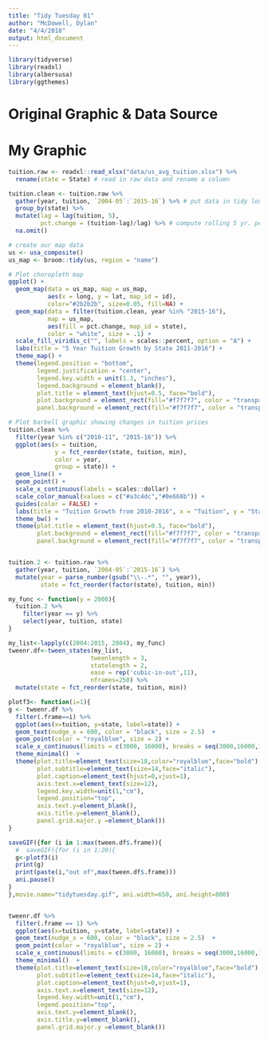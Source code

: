 ```yaml
---
title: "Tidy Tuesday 01"
author: "McDowell, Dylan"
date: "4/4/2018"
output: html_document
---
```

```r
library(tidyverse)
library(readxl)
library(albersusa)
library(ggthemes)
```

# Original Graphic & Data Source



# My Graphic
```r

tuition.raw <- readxl::read_xlsx("data/us_avg_tuition.xlsx") %>% 
  rename(state = State) # read in raw data and rename a column

tuition.clean <- tuition.raw %>% 
  gather(year, tuition, `2004-05`:`2015-16`) %>% # put data in tidy long format
  group_by(state) %>% 
  mutate(lag = lag(tuition, 5),
         pct.change = (tuition-lag)/lag) %>% # compute rolling 5 yr. percent change
  na.omit()

# create our map data
us <- usa_composite()
us_map <- broom::tidy(us, region = "name")

# Plot choropleth map
ggplot() +
  geom_map(data = us_map, map = us_map,
           aes(x = long, y = lat, map_id = id),
           color="#2b2b2b", size=0.05, fill=NA) +
  geom_map(data = filter(tuition.clean, year %in% "2015-16"), 
           map = us_map,
           aes(fill = pct.change, map_id = state),
           color = "white", size = .1) + 
  scale_fill_viridis_c("", labels = scales::percent, option = "A") +
  labs(title = "5 Year Tuition Growth by State 2011-2016") +
  theme_map() + 
  theme(legend.position = "bottom", 
        legend.justification = "center",
        legend.key.width = unit(1.3, "inches"),
        legend.background = element_blank(),
        plot.title = element_text(hjust=0.5, face="bold"),
        plot.background = element_rect(fill="#f7f7f7", color = "transparent"),
        panel.background = element_rect(fill="#f7f7f7", color = "transparent"))

# Plot barbell graphic showing changes in tuition prices
tuition.clean %>% 
  filter(year %in% c("2010-11", "2015-16")) %>% 
  ggplot(aes(x = tuition, 
             y = fct_reorder(state, tuition, min), 
             color = year, 
             group = state)) + 
  geom_line() +
  geom_point() + 
  scale_x_continuous(labels = scales::dollar) +
  scale_color_manual(values = c("#a3c4dc","#0e668b")) + 
  guides(color = FALSE) +
  labs(title = "Tuition Growth from 2010-2016", x = "Tuition", y = "State") + 
  theme_bw() +
  theme(plot.title = element_text(hjust=0.5, face="bold"),
        plot.background = element_rect(fill="#f7f7f7", color = "transparent"),
        panel.background = element_rect(fill="#f7f7f7", color = "transparent"))


tuition.2 <- tuition.raw %>% 
  gather(year, tuition, `2004-05`:`2015-16`) %>% 
  mutate(year = parse_number(gsub("\\-.*", "", year)),
         state = fct_reorder(factor(state), tuition, min))

my_func <- function(y = 2008){
  tuition.2 %>% 
    filter(year == y) %>% 
    select(year, tuition, state)
}

my_list<-lapply(c(2004:2015, 2004), my_func)
tweenr.df<-tween_states(my_list, 
                       tweenlength = 3,
                       statelength = 2, 
                       ease = rep('cubic-in-out',11),
                       nframes=250) %>% 
  mutate(state = fct_reorder(state, tuition, min))

plotf3<- function(i=1){
g <- tweenr.df %>% 
  filter(.frame==i) %>%
  ggplot(aes(x=tuition, y=state, label=state)) +
  geom_text(nudge_x = 600, color = "black", size = 2.5)  +
  geom_point(color = "royalblue", size = 2) +
  scale_x_continuous(limits = c(3000, 16000), breaks = seq(3000,16000,1000)) +
  theme_minimal()  +
  theme(plot.title=element_text(size=18,color="royalblue",face="bold"),
        plot.subtitle=element_text(size=14,face="italic"),
        plot.caption=element_text(hjust=0,vjust=1),
        axis.text.x=element_text(size=12),
        legend.key.width=unit(1,"cm"),
        legend.position="top",
        axis.text.y=element_blank(),
        axis.title.y=element_blank(),
        panel.grid.major.y =element_blank())
}

saveGIF({for (i in 1:max(tween.df$.frame)){
  #  saveGIF({for (i in 1:20){
  g<-plotf3(i)
  print(g)
  print(paste(i,"out of",max(tween.df$.frame)))
  ani.pause()
}
},movie.name="tidytuesday.gif", ani.width=650, ani.height=800)


tweenr.df %>% 
  filter(.frame == 1) %>%
  ggplot(aes(x=tuition, y=state, label=state)) +
  geom_text(nudge_x = 600, color = "black", size = 2.5)  +
  geom_point(color = "royalblue", size = 2) +
  scale_x_continuous(limits = c(3000, 16000), breaks = seq(3000,16000,1000)) +
  theme_minimal()  +
  theme(plot.title=element_text(size=18,color="royalblue",face="bold"),
        plot.subtitle=element_text(size=14,face="italic"),
        plot.caption=element_text(hjust=0,vjust=1),
        axis.text.x=element_text(size=12),
        legend.key.width=unit(1,"cm"),
        legend.position="top",
        axis.text.y=element_blank(),
        axis.title.y=element_blank(),
        panel.grid.major.y =element_blank())
```

